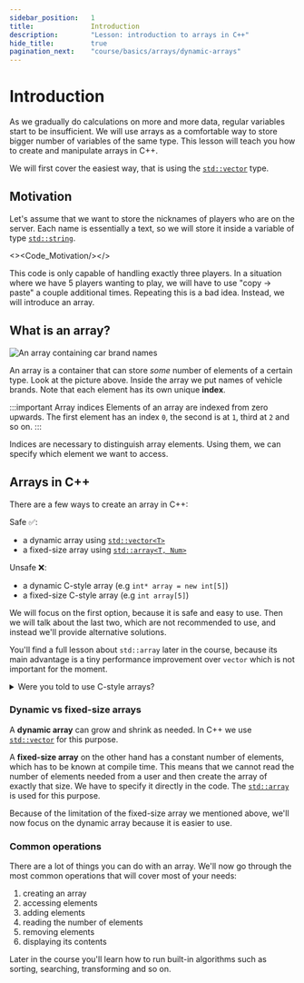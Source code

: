 ```yaml
---
sidebar_position:	1
title:				Introduction
description:		"Lesson: introduction to arrays in C++"
hide_title:			true
pagination_next:	"course/basics/arrays/dynamic-arrays"
---
```


<!-- Components -->

<!-- Presets -->

<!-- Codes -->

# Introduction

As we gradually do calculations on more and more data, regular variables start to be insufficient.
We will use arrays as a comfortable way to store bigger number of variables of the same type.
This lesson will teach you how to create and manipulate arrays in C++.

We will first cover the easiest way, that is
using the [`std::vector`](/docs/std/containers/arrays/vector/) type.

## Motivation

Let's assume that we want to store the nicknames of players who are on the server.
Each name is essentially a text, so we will store it inside a variable
of type [`std::string`](/docs/std/containers/strings/string/).

<!-- IDK why it doesn't work without wrapping with the <></> empty tags. -->

<><Code_Motivation/></>

This code is only capable of handling exactly three players. In a situation where we have 5 players wanting to play,
we will have to use "copy -> paste" a couple additional times. Repeating this is a bad idea.
Instead, we will introduce an array.

## What is an array?

<Image center border
		maxheight="300px"
		src="/img/tutorials/course/basic/arrays/car-brand-names-en.png"
		alt="An array containing car brand names"
	/>
<br/>

An array is a container that can store *some* number of elements of a certain type.
Look at the picture above. Inside the array we put names of vehicle brands.
Note that each element has its own unique **index**.

:::important Array indices
Elements of an array are indexed from zero upwards.
The first element has an index `0`, the second is at `1`, third at `2` and so on.
:::

Indices are necessary to distinguish array elements.
Using them, we can specify which element we want to access.

## Arrays in C++

There are a few ways to create an array in C++:

Safe ✅:
- a dynamic array using [`std::vector<T>`](/docs/std/containers/arrays/vector/)
- a fixed-size array using [`std::array<T, Num>`](/docs/std/containers/arrays/array/)

Unsafe ❌:
- a dynamic C-style array (e.g `int* array = new int[5]`)
- a fixed-size C-style array (e.g `int array[5]`)

We will focus on the first option, because it is safe and easy to use.
Then we will talk about the last two, which are not recommended to use, and instead we'll provide alternative solutions.

You'll find a full lesson about `std::array` later in the course, because its main advantage is a tiny performance improvement
over `vector` which is not important for the moment.

<details>
<summary>Were you told to use C-style arrays?</summary>
<div>

C-style arrays are unfortunately still often taught in schools and universities. There are a few reasons for that, which
we won't discuss here. C++ is a language that is constantly evolving, and the C-style arrays were replaced
by the safer alternatives mentioned above.

With that said, I should mention that a C-style array is not a bad thing in general. A programmer that is fully aware of
problems that can occur when using them, and is able to avoid them, can use them safely. However, this is not the case
for beginners. There are **a lot** of problems you can encounter when using them, and it is very easy to make a mistake.
Keep in mind that `std::vector` and `std::array` cover 100% of use cases of C-style arrays, meaning that
there is no situation where not using C-style array would stand in your way.

</div>
</details>

### Dynamic vs fixed-size arrays

A **dynamic array** can grow and shrink as needed. In C++ we use [`std::vector`](/docs/std/containers/arrays/vector/) for this purpose.

A **fixed-size array** on the other hand has a constant number of elements, which has to be known at compile time.
This means that we cannot read the number of elements needed from a user and then create the array of exactly that size.
We have to specify it directly in the code. The [`std::array`](/docs/std/containers/arrays/array/) is used for this purpose.

Because of the limitation of the fixed-size array we mentioned above, we'll now focus on the dynamic array because it is easier to use.

### Common operations

There are a lot of things you can do with an array. We'll now go through the most common operations that will cover most of your needs:

1. creating an array
2. accessing elements
3. adding elements
4. reading the number of elements
5. removing elements
6. displaying its contents

Later in the course you'll learn how to run built-in algorithms such as sorting, searching, transforming and so on.
